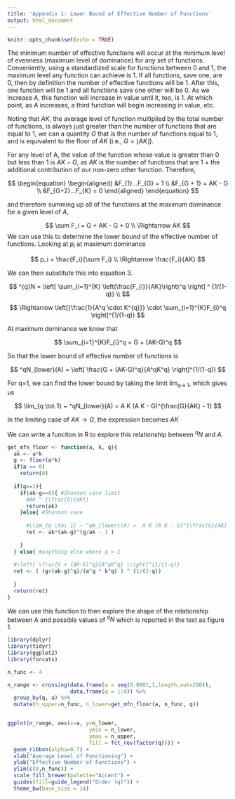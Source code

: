 ```yaml
---
title: 'Appendix 1: Lower Bound of Effective Number of Functions'
output: html_document
---
```


```r
knitr::opts_chunk$set(echo = TRUE)
```

The minimum number of effective functions will occur at the minimum level of evenness (maximum level of dominance) for any set of functions. Conveniently, using a standardized scale for functions between 0 and 1, the maximum level any function can achieve is 1. If all functions, save one, are 0, then by definition the number of effective functions will be 1. After this, one function will be 1 and all functions save one other will be 0. As we increase $A$, this function will increase in value until it, too, is 1. At which point, as $A$ increases, a third function will begin increasing in value, etc.

Noting that $AK$, the average level of function multiplied by the total number of functions, is always just greater than the number of functions that are equal to 1, we can a quantity $G$ that is the number of functions equal to 1, and is equivalent to the floor of $AK$ (i.e., $G  = \lfloor AK \rfloor$).

For any level of A, the value of the function whose value is greater than 0 but less than 1 is $AK - G$, as $AK$ is the number of functions that are 1 + the additional contribution of our non-zero other function. Therefore,

$$
\begin{equation}
\begin{aligned} 
&F_{1}...F_{G} = 1 \\
&F_{G + 1} = AK - G \\
&F_{G+2}...F_{K} = 0
\end{aligned} 
\end{equation}
$$

and therefore summing up all of the functions at the maximum dominance for a given level of $A$,

$$
\sum F_i = G + AK - G + 0  \\
\Rightarrow AK 
$$
We can use this to determine the lower bound of the effective number of functions. Looking at $p_i$ at maximum dominance


$$
p_i = \frac{F_i}{\sum F_i} \\
\Rightarrow \frac{F_i}{AK} 
$$

We can then substitute this into equation 3.

$$
^{q}N = \left[ \sum_{i=1}^{K} \left(\frac{F_{i}}{AK}\right)^q \right] ^ {1/(1-q)} \\
$$

$$
\Rightarrow \left[{\frac{1}{A^q \cdot K^{q}}} \cdot \sum_{i=1}^{K}F_{i}^q \right]^{1/(1-q)}
$$

At maximum dominance we know that 

$$
\sum_{i=1}^{K}F_{i}^q  = G + (AK-G)^q
$$

So that the lower bound of effective number of functions is

$$
^qN_{lower}(A) = \left[ \frac{G + (AK-G)^q}{A^qK^q} \right]^{1/(1-q)}
$$

For q=1, we can find the lower bound by taking the limit $\lim_{q \to\ 1}$, which gives us

$$
\lim_{q \to\ 1} ~ ^qN_{lower}(A) =  A K (A K - G)^{\frac{G}{AK} - 1}
$$

<!-- I am not sure we need this section, perhaps just delete?-->

<!-- Alternatively, we can re-arranging the limit by substituting in for $p_i$. -->

<!-- $$ -->

<!-- \begin{equation} -->
<!-- \begin{aligned} -->
<!-- &^{1}N_{lower} = \exp\left(-\sum p_i \;\log\; p_i \right) \\ -->
<!-- &\Rightarrow \exp\left(-\sum \frac{F_i}{AK} \;\log\; \frac{F_i}{AK} \right)\\ -->
<!-- &\Rightarrow \exp\left(-\frac{1}{AK}  \sum (F_i \; \log \; F_i \; - F_i\; \log \; AK) \right) \\ -->
<!-- \end{aligned} -->
<!-- \end{equation} -->
<!-- $$ -->
<!-- Taking 0 log 0 = 0 and noting that log 1 = 0, we can use our previous exploration of the three possible values for $F_i$ at maximum dominance ($AK - G$) and plug those in to the above equation to get -->

<!-- $$ -->
<!-- \begin{equation} -->

<!-- \begin{aligned} -->
<!-- &^{1}N_{lower} =  \exp\left(-\frac{1}{AK}  \Bigl[ (AK-G)\;\log(AK-G) - G \; \log AK - (AK-G) \;\log\; AK \Bigr] \right)\\ -->
<!-- &\Rightarrow  \exp\left(\frac{G}{AK}\;\log AK + \frac{AK-G}{AK}\;\log AK - \frac{AK-G}{AK}\; \log(AK-G) \right) \\ -->
<!-- &\Rightarrow A K (A K - G)^{\frac{G}{AK} - 1} -->
<!-- \end{aligned} -->
<!-- \end{equation} -->
<!-- $$ -->


In the limiting case of $AK \to G$, the expression becomes $AK$

We can write a function in R to explore this relationship between $^qN$ and $A$.

```r
get_mfn_floor <- function(a, k, q){
  ak <- a*k
  g <- floor(a*k)
  if(a == 0)
    return(0)
  
  if(q==1){
    if(ak-g==0){ #Shannon case limit
      #AK ^ {\frac{G}{AK}}
      return(ak)
    }else{ #Shannon case
      
      #\lim_{q \to\ 1} ~ ^qN_{lower}(A) =  A K (A K - G)^{\frac{G}{AK} - 1}
      ret <- ak*(ak-g)^(g/ak - 1 )
      
    }
  } else{ #anything else where q > 1
    
  #\left[ \frac{G + (AK-G)^q}{A^qK^q} \right]^{1/(1-q)}
  ret <- ( (g+(ak-g)^q)/(a^q * k^q) ) ^ (1/(1-q))
  
  }
  return(ret)
}
```


We can use this function to then explore the shape of the relationship between A and possible values of $^qN$ which is reported in the text as figure 1.



```r

library(dplyr)
library(tidyr)
library(ggplot2)
library(forcats)

n_func <- 4

n_range <- crossing(data.frame(a = seq(0.0001,1,length.out=200)), 
                    data.frame(q = 1:4)) %>%
  group_by(q, a) %>%
  mutate(n_upper=n_func, n_lower=get_mfn_floor(a, n_func, q))


ggplot(n_range, aes(x=a, y=n_lower, 
                          ymin = n_lower,
                          ymax = n_upper,
                          fill = fct_rev(factor(q)))) +
  geom_ribbon(alpha=0.7) +
  xlab("Average Level of Functioning") +
  ylab("Effective Number of Functions") +
  ylim(c(0,n_func)) +
  scale_fill_brewer(palette="Accent") +
  guides(fill=guide_legend("Order (q)")) +
  theme_bw(base_size = 14)
```

